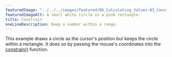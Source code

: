 ---
featuredImage: "../../../images/featured/06_Calculating_Values-03_Constrain-thumbnail.png"
featuredImageAlt: A small white circle in a pink rectangle.
title: Constrain
oneLineDescription: Keep a number within a range.
---

This example draws a circle as the cursor's position but
keeps the circle within a rectangle. It does so by passing the
mouse's coordinates into the
<a href="https://p5js.org/reference/p5/constrain" target="_blank">constrain()</a>
function.